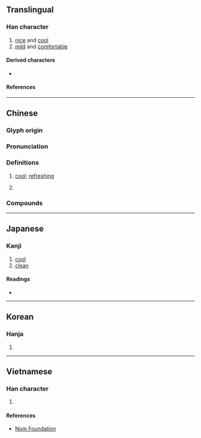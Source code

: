 {{also|冷}}
{{character info}}
==Translingual==
{{CJKV-forms|泠|泠|泠|泠}}

===Han character===
{{Han char|rn=85|rad=水|as=05|sn=8|four=38137,38132|canj=EOII|ids=⿰氵令}}

# [[nice]] and [[cool]]
# [[mild]] and [[comfortable]]

====Derived characters====
* {{l|mul|[[𫪬]], [[霗]], [[𩆼]], [[𢜅]], [[𭅛]]}}

====References====
{{Han ref|kx=0617.060|dkj=17306|dj=1012.040|hdz=31589.070|uh=6CE0}}

----

==Chinese==
{{zh-forms}}

===Glyph origin===
{{Han etym}}

===Pronunciation===
{{zh-pron
|m=líng
|c=ling4
|mc=y
|oc=y
|cat=
}}

===Definitions===
{{zh-hanzi}}

# {{lb|zh|literary}} [[cool]]; [[refreshing]]
# {{surname|zh}}

===Compounds===
{{zh-der|丁泠|泠冽|泠泠|泠然|泠風|清泠|白泠泠|西泠八家|西泠十子|西泠橋|言詞泠泠|響泠泠}}

----

==Japanese==

===Kanji===
{{ja-kanji|grade=|rs=水05}}

# [[cool]]
# [[clean]]

====Readings====
* {{ja-readings|on=[[れい]] (rei), [[りょう]] (ryō), [[れん]] (ren)|kun=[[さとす]] (satosu)}}

----

==Korean==

===Hanja===
{{ko-hanja|hangeul=[[령]]>[[영]]|eumhun=|rv=ryeong>yeong|mr=ryŏng>yŏng|y=lyeng>yeng}}

# {{rfdef|ko|sort=水05}}

----

==Vietnamese==

===Han character===
{{vi-hantu|rs=水05|[[lênh]], [[lểnh]], [[linh]], [[rãnh]], [[lềnh]]}}

# {{rfdef|vi|sort=水05}}

====References====
* [http://nomfoundation.org/common/nom_details.php?codepoint=6CE0 Nom Foundation]
